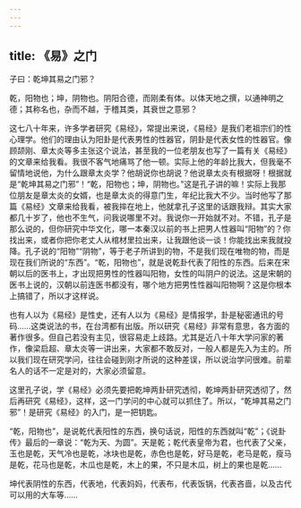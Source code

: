 ```yaml
---
---
---
```

title: 《易》之门
---




子曰：乾坤其易之门邪？

乾，阳物也；坤，阴物也。阴阳合德，而刚柔有体。以体天地之撰，以通神明之德；其称名也，杂而不越，于稽其类，其衰世之意邪？

这七八十年来，许多学者研究《易经》，常提出来说，《易经》是我们老祖宗们的性心理学。他们的理由认为阳卦是代表男性的性器官，阴卦是代表女性的性器官。像顾颉刚、章太炎等多主张这个说法，甚至我的一位老朋友也写了一篇有关《易经》的文章来给我看。我很不客气地痛骂了他一顿。实际上他的年龄比我大，但我毫不留情地说他，为什么跟章太炎学？他胡说你也胡说？他说章太炎有根据呀！根据就是“乾坤其易之门邪”！“乾，阳物也；坤，阴物也。”这是孔子讲的嘛！实际上我那位朋友是章太炎的女婿，也是章太炎的得意门生，年纪比我大不少。当时他写了那篇《易经》文章来给我看，被我摔在地上，他就拿孔子这里的话跟我辩。其实大家都几十岁了，他也不生气，问我说哪里不对。我说你一开始就不对。不错，孔子是那么说的，但你研究中华文化，哪一本秦汉以前的书上把男人性器叫“阳物”的？你找出来，或者你把你老丈人从棺材里拉出来，让我跟他谈一谈！你能找出来我就投降。孔子说的“阳物”“阴物”，等于老子所讲到的物，不是我们现在唯物的物，而是现在我们所说的“东西”。“乾，阳物也”，就是说乾卦代表了阳性的东西。后来在宋朝以后的医书上，才出现把男性的性器叫阳物，女性的叫阴户的说法。这是宋朝的医书上说的，汉朝以前连医书都没有，哪个地方把男性性器叫阳物啊？这是你根本上搞错了，所以才这样说。

也有人以为《易经》是性史，还有人以为《易经》是情报学，卦是秘密通讯的号码……这类说法的书，在台湾都有出版。所以研究《易经》非常有意思，各方面的著作很多。但自己若没有主见，很容易走上歧路。尤其是近八十年大学问家的著作，像梁启超、章太炎等一讲出来，大家都不敢反对，一般人都是先入为主的。所以我们现在研究学问，往往会碰到刚才所说的这种差误，所以说治学问很难。前辈名人的话不一定是对的，大家必须留意。

这里孔子说，学《易经》必须先要把乾坤两卦研究透彻，乾坤两卦研究透彻了，然后再研究《易经》，这样，这一门学问的中心就可以抓住了。所以，“乾坤其易之门邪”！是研究《易经》的入门，是一把钥匙。

“乾，阳物也”，是说乾代表阳性的东西，换句话说，阳性的东西就叫“乾”；《说卦传》最后的一章说：“乾为天、为圆”。天是乾；乾代表皇帝为君，也代表了父亲，玉也是乾，天气冷也是乾，冰块也是乾，赤色也是乾，好马是乾，老马是乾，瘦马是乾，花马也是乾，木瓜也是乾，木上的果，不只是木瓜，树上的果也是乾……

坤代表阴性的东西，代表地，代表妈妈，代表布，代表饭锅，代表吝啬，以及古代可以用的大车等……